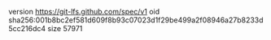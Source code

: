 version https://git-lfs.github.com/spec/v1
oid sha256:001b8bc2ef581d609f8b93c07023d1f29be499a2f08946a27b8233d5cc216dc4
size 57971
